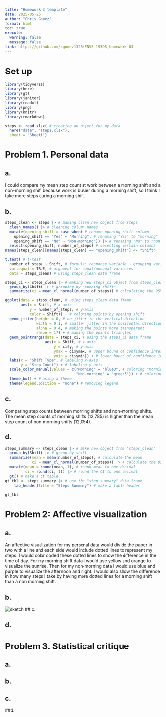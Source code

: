 ```yaml
---
title: "Homework 3 template"
date: 2025-05-25
author: "Chris Gomez"
format: html
toc: true
execute: 
  warning: false
  message: false
link: https://github.com/cgomez1325/ENVS-193DS_homework-03 
---
```


# Set up

```r
library(tidyverse)
library(here)
library(gt)
library(janitor)
library(readxl)
library(png)
library(knitr)
library(rmarkdown)

steps <- read_xlsx( # creating an object for my data
  here("data", "steps.xlsx"),
  sheet = "Sheet1")
```


# Problem 1. Personal data

## a. 

I could compare my mean step count at work between a morning shift and a non-morning shift because work is busier during a morning shift, so I think I take more steps during a morning shift. 

## b. 

```r
steps_clean <- steps |> # making clean new object from steps
  clean_names() |> # cleaning column names
  mutate(opening_shift = case_when( # rename opening_shift column
    opening_shift == "Yes" ~ "Morning", # renaming "Yes" to "morning"
    opening_shift == "No" ~ "Non-morning")) |> # renaming "No" to "non-morning"
  select(opening_shift, number_of_steps) # selecting certain columns 
names(steps_clean)[names(steps_clean) == "opening_shift"] <- "Shift"

t.test( # t-test
  number_of_steps ~ Shift, # formula: response variable ~ grouping variable
  var.equal = TRUE, # argument for equal/unequal variances
  data = steps_clean) # using steps_clean data frame

steps_ci <- steps_clean |> # making new steps_ci object from steps_clean
  group_by(Shift) |> # grouping by "opening shift"
  summarize(ci = mean_cl_normal(number_of_steps)) # calculating the 95% CI

ggplot(data = steps_clean, # using steps_clean data frame 
       aes(x = Shift, # x-axis
           y = number_of_steps, # y-axis
           color = Shift)) + # coloring points by opening_shift
  geom_jitter(height = 0, # no jitter in the vertical direction 
              width = 0.1, # smaller jitter in the horizontal direction 
              alpha = 0.4, # making the points more transparent 
              shape = 17) + # making the points triangles 
  geom_pointrange(data = steps_ci, # using the steps_ci data frame
                  aes(x = Shift, # x-axis
                      y = ci$y, # y-axis
                      ymax = ci$ymax, # upper bound of confidence interval
                      ymin = ci$ymin)) + # lower bound of confidence interval 
  labs(x = "Shift Type", # labeling x-axis
       y = "Step Count") + # labeling y-axis
  scale_color_manual(values = c("Morning" = "blue3", # coloring "Morning" blue
                                "Non-morning" = "green3")) + # coloring "Non-morning" green
  theme_bw() + # using a theme
  theme(legend.position = "none") # removing legend
```

## c. 

Comparing step counts between morning shifts and non-morning shifts. The mean step counts of morning shifts (12,785) is higher than the mean step count of non-morning shifts (12,054).  

## d. 

```r
steps_summary <- steps_clean |> # make new object from "steps_clean"
  group_by(Shift) |> # group by shift
  summarize(mean = mean(number_of_steps), # calculate the mean
            ci = mean_cl_normal(number_of_steps)) |> # calculate the 95% CI
  mutate(mean = round(mean, 1), # round mean to one decimal
         ci = round(ci, 1)) |> # round the CI to one decimal
  gt() # make a gt table
gt_tbl <- steps_summary |> # use the "step_summary" data frame
    tab_header(title = "Steps Summary") # make a table header
  
gt_tbl
```

# Problem 2: Affective visualization 

## a. 

An affective visualization for my personal data would divide the paper in two with a line and each side would include dotted lines to represent my steps. I would color coded these dotted lines to show the difference in the time of day. For my morning shift data I would use yellow and orange to visualize the sunrise. Then for my non-morning data I would use blue and purple to visualize the afternoon and night. I would also show the difference in how many steps I take by having more dotted lines for a morning shift than a non morning shift. 

## b. 

![sketch](/Users/christophergomez/Downloads/ENVS-193DS/github/ENVS-193DS_homework-03/images/IMG_8596 Small.png)
## c. 



## d. 



# Problem 3. Statistical critique 

## a. 



## b.



## c. 



##d. 






